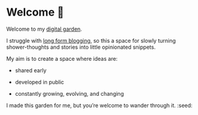 # Welcome 🌸

Welcome to my [digital garden](https://maggieappleton.com/garden-history).

I struggle with [long form blogging](https://rhian.rbind.io/posts), so this a space for slowly turning shower-thoughts and stories into little opinionated snippets.

My aim is to create a space where ideas are:

- shared early

- developed in public

- constantly growing, evolving, and changing

I made this garden for me, but you're welcome to wander through it. :seed: